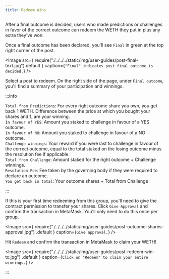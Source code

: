 ```yaml
---
title: Redeem Wins
---
```



After a final outcome is decided, users who made predictions or challenges in favor
of the correct outcome can redeem the WETH they put in plus any extra they've won.

Once a final outcome has been declared, you'll see `Final` in green at the top
right corner of the post.

<Image
	src={
		require("./../../../static/img/user-guides/post-final-text.jpg").default
	}
	caption={`"Final" indicates post final outcome is decided.`}
/>

Select a post to redeem. On the right side of the page, under `Final outcome`,
you'll find a summary of your participation and winnings.

:::info

`Total from Predictions`: For every right outcome share you own, you get back 1 WETH. Difference
between the price at which you bought your shares and 1, are your winning. <br/>
`In favour of YES`: Amount you staked to challenge in favour of a YES outcome. <br/>
`In favour of NO`: Amount you staked to challenge in favour of a NO outcome. <br/>
`Challenge winnings`: Your reward if you were last to challenge in favour of the correct
outcome, equal to the total staked on the losing outcome minus the resolution fee if applicable. <br/>
`Total from Challenge`: Amount staked for the right outcome + Challenge winnings. <br/>
`Resolution Fee`: Fee taken by the governing body if they were required to declare an outcome. <br/>
`You get back in total`: Your outcome shares + Total from Challenge

:::

If this is your first time redeeming from this group, you'll need to give the contract
permission to transfer your shares. Click `Give Approval` and confirm the transaction
in MetaMask. You'll only need to do this once per group.

<Image
	src={
		require("./../../../static/img/user-guides/post-outcome-shares-approval.jpg")
			.default
	}
	caption={`Give approval.`}
/>

Hit `Redeem` and confirm the transaction in MetaMask to claim your WETH!

<Image
	src={
		require("./../../../static/img/user-guides/post-redeem-win-tx.jpg")
			.default
	}
	caption={`Click on "Redeem" to claim your entire winnings.`}
/>

:::
